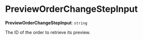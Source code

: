 
# PreviewOrderChangeStepInput

 **PreviewOrderChangeStepInput**: `string`

The ID of the order to retrieve its preview.
